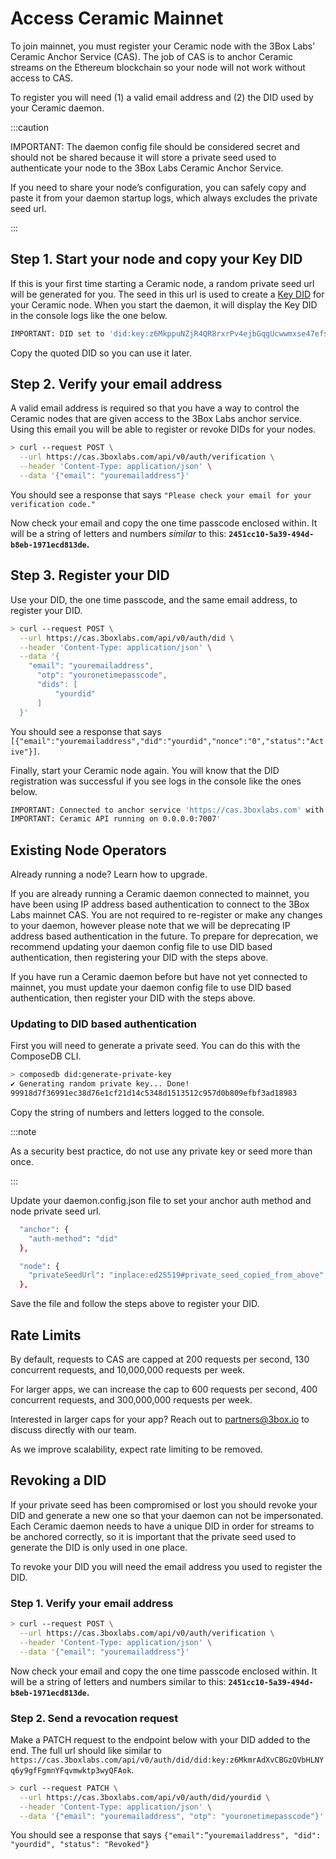 # Access Ceramic Mainnet

To join mainnet, you must register your Ceramic node with the 3Box Labs’ Ceramic Anchor Service (CAS). The job of CAS is to anchor Ceramic streams on the Ethereum blockchain so your node will not work without access to CAS.

To register you will need (1) a valid email address and (2) the DID used by your Ceramic daemon.

:::caution

IMPORTANT: The daemon config file should be considered secret and should not be shared because it will store a private seed used to authenticate your node to the 3Box Labs Ceramic Anchor Service. 

If you need to share your node’s configuration, you can safely copy and paste it from your daemon startup logs, which always excludes the private seed url.

:::

## Step 1. Start your node and copy your Key DID

If this is your first time starting a Ceramic node, a random private seed url will be generated for you. The seed in this url is used to create a [Key DID](../../../protocol/js-ceramic/accounts/decentralized-identifiers#key-did) for your Ceramic node. When you start the daemon, it will display the Key DID in the console logs like the one below.

```bash
IMPORTANT: DID set to 'did:key:z6MkppuNZjR4QR8rxrPv4ejbGqgUcwwmxse47efsB3C1XnaM'
```

Copy the quoted DID so you can use it later.

## Step 2. Verify your email address

A valid email address is required so that you have a way to control the Ceramic nodes that are given access to the 3Box Labs anchor service. Using this email you will be able to register or revoke DIDs for your nodes.

```bash
> curl --request POST \
  --url https://cas.3boxlabs.com/api/v0/auth/verification \
  --header 'Content-Type: application/json' \
  --data '{"email": "youremailaddress"}'
```

You should see a response that says `"Please check your email for your verification code."`

Now check your email and copy the one time passcode enclosed within. It will be a string of letters and numbers _similar_ to this: **`2451cc10-5a39-494d-b8eb-1971ecd813de`.**

## Step 3. Register your DID

Use your DID, the one time passcode, and the same email address, to register your DID.

```bash
> curl --request POST \
  --url https://cas.3boxlabs.com/api/v0/auth/did \
  --header 'Content-Type: application/json' \
  --data '{
    "email": "youremailaddress",
	  "otp": "youronetimepasscode",
	  "dids": [
		  "yourdid"
	  ]
  }'
```

You should see a response that says `[{"email":"youremailaddress","did":"yourdid","nonce":"0","status":"Active"}]`.

Finally, start your Ceramic node again. You will know that the DID registration was successful if you see logs in the console like the ones below.

```bash
IMPORTANT: Connected to anchor service 'https://cas.3boxlabs.com' with supported anchor chains ['eip155:1']
IMPORTANT: Ceramic API running on 0.0.0.0:7007'
```

## Existing Node Operators

Already running a node? Learn how to upgrade.
    
If you are already running a Ceramic daemon connected to mainnet, you have been using IP address based authentication to connect to the 3Box Labs mainnet CAS. You are not required to re-register or make any changes to your daemon, however please note that we will be deprecating IP address based authentication in the future. To prepare for deprecation, we recommend updating your daemon config file to use DID based authentication, then registering your DID with the steps above.

If you have run a Ceramic daemon before but have not yet connected to mainnet, you must update your daemon config file to use DID based authentication, then register your DID with the steps above.

### Updating to DID based authentication
    
First you will need to generate a private seed. You can do this with the ComposeDB CLI.
    
```bash
> composedb did:generate-private-key
✔ Generating random private key... Done!
99918d7f36991ec38d76e1cf21d14c5348d1513512c957d0b809efbf3ad18983
```

Copy the string of numbers and letters logged to the console.

:::note

As a security best practice, do not use any private key or seed more than once.

:::

Update your daemon.config.json file to set your anchor auth method and node private seed url.

```bash
  "anchor": {
    "auth-method": "did"
  },
```

```bash
  "node": {
    "privateSeedUrl": "inplace:ed25519#private_seed_copied_from_above"
  },
```

Save the file and follow the steps above to register your DID.

## Rate Limits

By default, requests to CAS are capped at 200 requests per second, 130 concurrent requests, and 10,000,000 requests per week. 

For larger apps, we can increase the cap to 600 requests per second, 400 concurrent requests, and 300,000,000 requests per week.

Interested in larger caps for your app? Reach out to [partners@3box.io](mailto:partners@3box.io) to discuss directly with our team.

As we improve scalability, expect rate limiting to be removed.
    
## Revoking a DID
If your private seed has been compromised or lost you should revoke your DID and generate a new one so that your daemon can not be impersonated. Each Ceramic daemon needs to have a unique DID in order for streams to be anchored correctly, so it is important that the private seed used to generate the DID is only used in one place.

To revoke your DID you will need the email address you used to register the DID.

### Step 1. Verify your email address

```bash
> curl --request POST \
  --url https://cas.3boxlabs.com/api/v0/auth/verification \
  --header 'Content-Type: application/json' \
  --data '{"email": "youremailaddress"}'
```

Now check your email and copy the one time passcode enclosed within. It will be a string of letters and numbers similar to this: **`2451cc10-5a39-494d-b8eb-1971ecd813de`.**

### Step 2. Send a revocation request

Make a PATCH request to the endpoint below with your DID added to the end. The full url should like similar to `https://cas.3boxlabs.com/api/v0/auth/did/did:key:z6MkmrAdXvCBGzQVbHLNYq6y9gfFgmnYFqvmwktp3wyQFAok`.

```bash
> curl --request PATCH \
  --url https://cas.3boxlabs.com/api/v0/auth/did/yourdid \
  --header 'Content-Type: application/json' \
  --data '{"email": "youremailaddress", "otp": "youronetimepasscode"}'
```

You should see a response that says `{"email":”youremailaddress", "did": "yourdid", "status": "Revoked"}`
